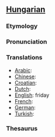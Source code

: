 ==[[Hungarian]]==
===Etymology===
===Pronunciation===
===  ===
===Translations===

*[[Arabic]]:
*[[Chinese]]:
*[[Croatian]]: 
*[[Dutch]]: 
*[[English]]: friday
*[[French]]: 
*[[German]]:
*[[Turkish]]: 

===Thesaurus===